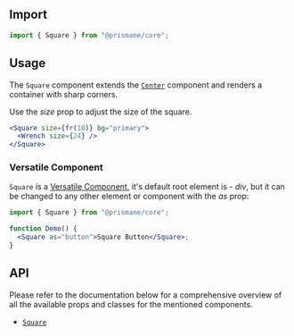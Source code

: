 ## Import

```js
import { Square } from "@prismane/core";
```

## Usage

The `Square` component extends the [`Center`](/docs/components/layout/center) component and renders a container with sharp corners.

Use the _size_ prop to adjust the size of the square.

```jsx preview
<Square size={fr(10)} bg="primary">
  <Wrench size={24} />
</Square>
```

### Versatile Component

`Square` is a [Versatile Component](/docs/getting-started/versatile-components), it's default root element is - _div_, but it can be changed to any other element or component with the _as_ prop:

```jsx
import { Square } from "@prismane/core";

function Demo() {
  <Square as="button">Square Button</Square>;
}
```

## API

Please refer to the documentation below for a comprehensive overview of all the available props and classes for the mentioned components.

- [`Square`](/docs/components-api/layout/square-api)
